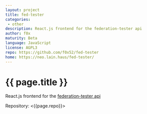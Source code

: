 ```yaml
---
layout: project
title: fed-tester
categories: 
 - other
description: React.js frontend for the federation-tester api
author: f0x
maturity: Beta
language: JavaScript
license: AGPL3
repo: https://github.com/f0x52/fed-tester
home: https://neo.lain.haus/fed-tester/
---
```


# {{ page.title }}
React.js frontend for the [federation-tester api](https://github.com/matrix-org/matrix-federation-tester)

Repository: <{{page.repo}}>
